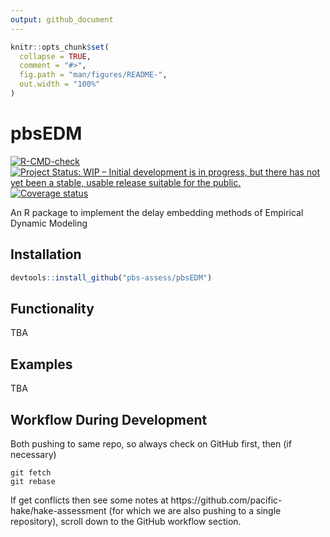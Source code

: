 ```yaml
---
output: github_document
---
```


<!-- README.md is generated from README.Rmd. Please edit that file -->

```r
knitr::opts_chunk$set(
  collapse = TRUE,
  comment = "#>",
  fig.path = "man/figures/README-",
  out.width = "100%"
)
```

# pbsEDM
<!-- badges: start -->
[![R-CMD-check](https://github.com/pbs-assess/pbsEDM/workflows/R-CMD-check/badge.svg)](https://github.com/pbs-assess/pbsEDM/actions)
[![Project Status: WIP – Initial development is in progress, but there has not yet been a stable, usable release suitable for the public.](https://www.repostatus.org/badges/latest/wip.svg)](https://www.repostatus.org/#wip)
[![Coverage status](https://codecov.io/gh/pbs-assess/pbsEDM/branch/master/graph/badge.svg)](https://codecov.io/github/pbs-assess/pbsEDM?branch=master)
<!-- badges: end -->


An R package to implement the delay embedding methods of Empirical Dynamic Modeling

## Installation

``` r
devtools::install_github("pbs-assess/pbsEDM")
```

## Functionality

TBA

## Examples

TBA

## Workflow During Development 
Both pushing to same repo, so always check on GitHub first, then (if necessary)
```
git fetch
git rebase
```

If get conflicts then see some notes at https://github.com/pacific-hake/hake-assessment (for which we are also pushing to a single repository), scroll down to the GitHub workflow section.
 
